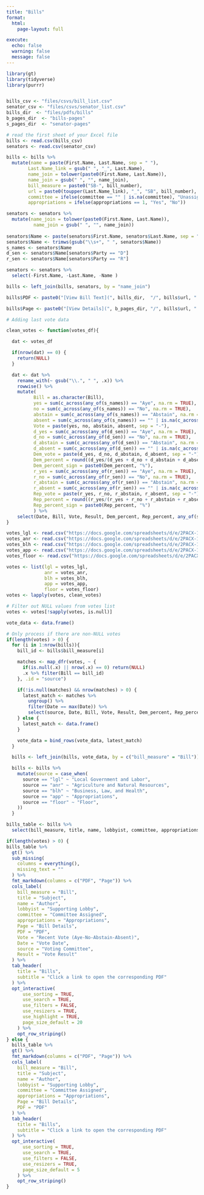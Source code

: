```yaml
---
title: "Bills"
format: 
  html:
    page-layout: full

execute:
  echo: false
  warning: false
  message: false
---
```


```r
library(gt)
library(tidyverse)
library(purrr)


bills_csv <- "files/csvs/bill_list.csv"
senator_csv <- "files/csvs/senator_list.csv"
bills_dir  <- "files/pdfs/bills"
b_pages_dir  <- "bills-pages"
s_pages_dir  <- "senator-pages"

# read the first sheet of your Excel file
bills <- read.csv(bills_csv) 
senators <- read.csv(senator_csv)

bills <- bills %>%
  mutate(name = paste(First.Name, Last.Name, sep = " "),
        Last.Name_link = gsub(" ", "_", Last.Name),
        name_join = tolower(paste0(First.Name, Last.Name)),
        name_join = gsub(" ", "", name_join),
        bill_measure = paste0("SB-", bill_number),
        url = paste0(toupper(Last.Name_link), "_", "SB", bill_number),
        committee = ifelse(committee == "" | is.na(committee), "Unassigned", committee),
        appropriations = ifelse(appropriations == 1, "Yes", "No")) 

senators <- senators %>%
  mutate(name_join = tolower(paste0(First.Name, Last.Name)),
          name_join = gsub(" ", "", name_join))
          
senators$Name <- paste(senators$First.Name, senators$Last.Name, sep = " ")
senators$Name <- trimws(gsub("\\s+", " ", senators$Name)) 
s_names <- senators$Name
d_sen <- senators$Name[senators$Party == "D"]
r_sen <- senators$Name[senators$Party == "R"]

senators <- senators %>%
  select(-First.Name, -Last.Name, -Name )

bills <- left_join(bills, senators, by = "name_join")

bills$PDF <- paste0("[View Bill Text](", bills_dir,  "/", bills$url, ".pdf)")

bills$Page <- paste0("[View Details](", b_pages_dir, "/", bills$url, ".html)")

# Adding last vote data

clean_votes <- function(votes_df){

  dat <- votes_df

  if(nrow(dat) == 0) {
    return(NULL)
  }

  dat <- dat %>%
    rename_with(~ gsub("\\.", " ", .x)) %>%  
    rowwise() %>%
    mutate( 
          Bill = as.character(Bill),
          yes = sum(c_across(any_of(s_names)) == "Aye", na.rm = TRUE),
          no = sum(c_across(any_of(s_names)) == "No", na.rm = TRUE),
          abstain = sum(c_across(any_of(s_names)) == "Abstain", na.rm = TRUE),
          absent = sum(c_across(any_of(s_names)) == "" | is.na(c_across(any_of(s_names)))),
          Vote = paste(yes, no, abstain, absent, sep = "-"),
          d_yes = sum(c_across(any_of(d_sen)) == "Aye", na.rm = TRUE),
          d_no = sum(c_across(any_of(d_sen)) == "No", na.rm = TRUE),
          d_abstain = sum(c_across(any_of(d_sen)) == "Abstain", na.rm = TRUE),
          d_absent = sum(c_across(any_of(d_sen)) == "" | is.na(c_across(any_of(d_sen)))),
          Dem_vote = paste(d_yes, d_no, d_abstain, d_absent, sep = "-"),
          Dem_percent = round((d_yes/(d_yes + d_no + d_abstain + d_absent)*100)),
          Dem_percent_sign = paste0(Dem_percent, "%"),
          r_yes = sum(c_across(any_of(r_sen)) == "Aye", na.rm = TRUE),
          r_no = sum(c_across(any_of(r_sen)) == "No", na.rm = TRUE),
          r_abstain = sum(c_across(any_of(r_sen)) == "Abstain", na.rm = TRUE),
          r_absent = sum(c_across(any_of(r_sen)) == "" | is.na(c_across(any_of(r_sen)))),
          Rep_vote = paste(r_yes, r_no, r_abstain, r_absent, sep = "-"),
          Rep_percent = round((r_yes/(r_yes + r_no + r_abstain + r_absent)*100)),
          Rep_percent_sign = paste0(Rep_percent, "%")
          ) %>%
    select(Date, Bill, Vote, Result, Dem_percent, Rep_percent, any_of(s_names))
}

votes_lgl <- read.csv("https://docs.google.com/spreadsheets/d/e/2PACX-1vSWsxVKMyPrvGZW1VFD0_DdTsMmH-dzITniXvWusbbG34FPwj7uWsIDB6B_6Sb5AdK94SbZ75eL0vTT/pub?gid=0&single=true&output=csv") 
votes_anr <- read.csv("https://docs.google.com/spreadsheets/d/e/2PACX-1vSWsxVKMyPrvGZW1VFD0_DdTsMmH-dzITniXvWusbbG34FPwj7uWsIDB6B_6Sb5AdK94SbZ75eL0vTT/pub?gid=1077921709&single=true&output=csv") 
votes_blh <- read.csv("https://docs.google.com/spreadsheets/d/e/2PACX-1vSWsxVKMyPrvGZW1VFD0_DdTsMmH-dzITniXvWusbbG34FPwj7uWsIDB6B_6Sb5AdK94SbZ75eL0vTT/pub?gid=1971997036&single=true&output=csv") 
votes_app <- read.csv("https://docs.google.com/spreadsheets/d/e/2PACX-1vSWsxVKMyPrvGZW1VFD0_DdTsMmH-dzITniXvWusbbG34FPwj7uWsIDB6B_6Sb5AdK94SbZ75eL0vTT/pub?gid=578574660&single=true&output=csv") 
votes_floor <- read.csv("https://docs.google.com/spreadsheets/d/e/2PACX-1vSWsxVKMyPrvGZW1VFD0_DdTsMmH-dzITniXvWusbbG34FPwj7uWsIDB6B_6Sb5AdK94SbZ75eL0vTT/pub?gid=192921423&single=true&output=csv")

votes <- list(lgl = votes_lgl,
              anr = votes_anr,
              blh = votes_blh,
              app = votes_app,
              floor = votes_floor)
votes <- lapply(votes, clean_votes)

# Filter out NULL values from votes list
votes <- votes[!sapply(votes, is.null)]

vote_data <- data.frame()

# Only process if there are non-NULL votes
if(length(votes) > 0) {
  for (i in 1:nrow(bills)){
    bill_id <- bills$bill_measure[i]

    matches <- map_dfr(votes, ~ {
      if(is.null(.x) || nrow(.x) == 0) return(NULL)
      .x %>% filter(Bill == bill_id)
    }, .id = "source")

    if(!is.null(matches) && nrow(matches) > 0) {
      latest_match <- matches %>%
        ungroup() %>%
        filter(Date == max(Date)) %>%
        select(source, Date, Bill, Vote, Result, Dem_percent, Rep_percent)
    } else {
      latest_match <- data.frame() 
    }

    vote_data = bind_rows(vote_data, latest_match)
  }

  bills <- left_join(bills, vote_data, by = c("bill_measure" = "Bill"))

  bills <- bills %>%
    mutate(source = case_when(
      source == "lgl" ~ "Local Government and Labor",
      source == "anr" ~ "Agriculture and Natural Resources",
      source == "blh" ~ "Business, Law, and Health",
      source == "app" ~ "Appropriations",
      source == "floor" ~ "Floor",
    ))
  }

bills_table <- bills %>%
  select(bill_measure, title, name, lobbyist, committee, appropriations, PDF, Page, any_of(c("Vote", "Date", "source", "Result")))  # Use any_of() for vote columns

if(length(votes) > 0) {
bills_table %>%
  gt() %>% 
  sub_missing(
    columns = everything(),
    missing_text = ""
  ) %>%
  fmt_markdown(columns = c("PDF", "Page")) %>%
  cols_label(
    bill_measure = "Bill",
    title = "Subject",
    name = "Author",
    lobbyist = "Supporting Lobby",
    committee = "Committee Assigned",
    appropriations = "Appropriations",
    Page = "Bill Details",
    PDF = "PDF",
    Vote = "Recent Vote (Aye-No-Abstain-Absent)",
    Date = "Vote Date", 
    source = "Voting Committee",
    Result = "Vote Result"
  ) %>%
  tab_header(
    title = "Bills",
    subtitle = "Click a link to open the corresponding PDF"
  ) %>%
  opt_interactive(
      use_sorting = TRUE,
      use_search = TRUE,
      use_filters = FALSE,
      use_resizers = TRUE,
      use_highlight = TRUE,
      page_size_default = 20
    ) %>%
    opt_row_striping()
} else {
  bills_table %>%
  gt() %>% 
  fmt_markdown(columns = c("PDF", "Page")) %>%
  cols_label(
    bill_measure = "Bill",
    title = "Subject",
    name = "Author",
    lobbyist = "Supporting Lobby",
    committee = "Committee Assigned",
    appropriations = "Appropriations",
    Page = "Bill Details",
    PDF = "PDF"
  ) %>%
  tab_header(
    title = "Bills",
    subtitle = "Click a link to open the corresponding PDF"
  ) %>%
  opt_interactive(
      use_sorting = TRUE,
      use_search = TRUE,
      use_filters = FALSE,
      use_resizers = TRUE,
      page_size_default = 5
    ) %>%
    opt_row_striping()
}
```
